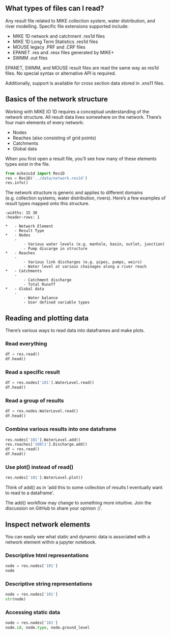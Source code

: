 ## What types of files can I read?

Any result file related to MIKE collection system, water distribution, and river modelling. Specific file extensions supported include:

-   MIKE 1D network and catchment .res1d files
-   MIKE 1D Long Term Statistics .res1d files
-   MOUSE legacy .PRF and .CRF files
-   EPANET .res and .resx files generated by MIKE+
-   SWMM .out files

::: callout-note
EPANET, SWMM, and MOUSE result files are read the same way as res1d files. No special syntax or alternative API is required.
:::

Additionally, support is available for cross section data stored in .xns11 files.

## Basics of the network structure

Working with MIKE IO 1D requires a conceptual understanding of the network structure. All result data lives somewhere on the network. There's four main elements of every network:

-   Nodes
-   Reaches (also consisting of grid points)
-   Catchments
-   Global data

When you first open a result file, you'll see how many of these elements types exist in the file.

```python
from mikeio1d import Res1D
res = Res1D('../data/network.res1d')
res.info()
```

::: callout-tip
The network structure is generic and applies to different domains (e.g. collection systems, water distribution, rivers). Here's a few examples of result types mapped onto this structure.
:::

```list-table
:widths: 15 30
:header-rows: 1

*   - Network Element
    - Result Type
*   - Nodes
    -
        - Various water levels (e.g. manhole, basin, outlet, junction)
        - Pump discarge in structure
*   - Reaches
    -
        - Various link discharges (e.g. pipes, pumps, weirs)
        - Water level at various chainages along a river reach
*   - Catchments
    -
        - Catchment discharge
        - Total Runoff
*   - Global data
    -
        - Water balance
        - User defined variable types
```

## Reading and plotting data

There's various ways to read data into dataframes and make plots.

### Read everything

```python
df = res.read()
df.head()
```

### Read a specific result

```python
df = res.nodes['101'].WaterLevel.read()
df.head()
```

### Read a group of results

```python
df = res.nodes.WaterLevel.read()
df.head()
```

### Combine various results into one dataframe

```python
res.nodes['101'].WaterLevel.add()
res.reaches['100l1'].Discharge.add()
df = res.read()
df.head()
```

### Use plot() instead of read()

```python
res.nodes['101'].WaterLevel.plot()
```

::: callout-hint
Think of add() as in 'add this to some collection of results I eventually want to read to a dataframe'.
:::

::: callout-add
The add() workflow may change to something more intuitive. Join the discussion on GitHub to share your opinion :)'.
:::

## Inspect network elements

You can easily see what static and dynamic data is associated with a network element within a jupyter notebook.

### Descriptive html representations

```python
node = res.nodes['101']
node
```

### Descriptive string representations

```python
node = res.nodes['101']
str(node)
```

### Accessing static data

```python
node = res.nodes['101']
node.id, node.type, node.ground_level
```